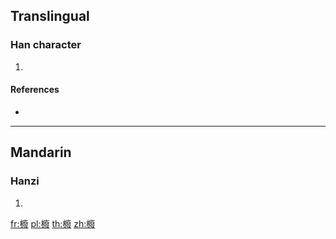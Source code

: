 ==Translingual==

===Han character===
{{Han char|rn=75|rad=木|as=15|sn=19|four=40947|canj=DINE,XDINE|ids=⿰木廢}}

# {{defn|Han|sort=木15}}

====References====
* {{Han ref|kx=0561.010|dkj=15824|dj=0949.280|hdz=21315.060|uh=6AE0|ud=27360|bh=F24D|bd=62029}}

----

==Mandarin==

===Hanzi===
{{cmn-hanzi|pin=[[fèi]] ([[fei4]]), [[zhù]] ([[zhu4]])|wg=fei<sup>4</sup>, chu<sup>4</sup>}}

# {{defn|lang=cmn|sort=木15}}

[[fr:櫠]]
[[pl:櫠]]
[[th:櫠]]
[[zh:櫠]]